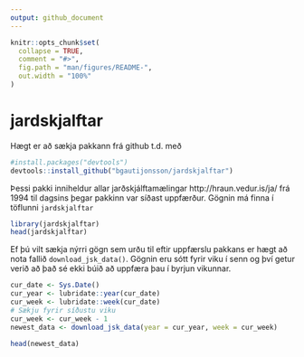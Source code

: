 ```yaml
---
output: github_document
---
```


<!-- README.md is generated from README.Rmd. Please edit that file -->

```r
knitr::opts_chunk$set(
  collapse = TRUE,
  comment = "#>",
  fig.path = "man/figures/README-",
  out.width = "100%"
)
```

# jardskjalftar

<!-- badges: start -->
<!-- badges: end -->

Hægt er að sækja pakkann frá github t.d. með 

```r
#install.packages("devtools")
devtools::install_github("bgautijonsson/jardskjalftar")
```

Þessi pakki inniheldur allar jarðskjálftamælingar http://hraun.vedur.is/ja/ frá 1994 til dagsins þegar pakkinn var síðast uppfærður. Gögnin má finna í töflunni `jardskjalftar`

```r
library(jardskjalftar)
head(jardskjalftar)
```

Ef þú vilt sækja nýrri gögn sem urðu til eftir uppfærslu pakkans er hægt að nota fallið `download_jsk_data()`. Gögnin eru sótt fyrir viku í senn og því getur verið að það sé ekki búið að uppfæra þau í byrjun vikunnar.

```r
cur_date <- Sys.Date()
cur_year <- lubridate::year(cur_date)
cur_week <- lubridate::week(cur_date)
# Sækju fyrir síðustu viku
cur_week <- cur_week - 1
newest_data <- download_jsk_data(year = cur_year, week = cur_week)

head(newest_data)
```

